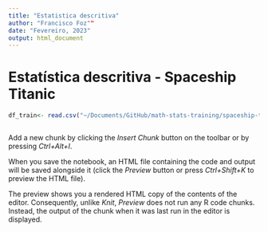 ```yaml
---
title: "Estatistica descritiva"
author: "Francisco Foz""
date: "Fevereiro, 2023"
output: html_document
---
```


# Estatística descritiva - Spaceship Titanic

```r
df_train<- read.csv("~/Documents/GitHub/math-stats-training/spaceship-titanic")

```

```{}
```

Add a new chunk by clicking the *Insert Chunk* button on the toolbar or by pressing *Ctrl+Alt+I*.

When you save the notebook, an HTML file containing the code and output will be saved alongside it (click the *Preview* button or press *Ctrl+Shift+K* to preview the HTML file).

The preview shows you a rendered HTML copy of the contents of the editor. Consequently, unlike *Knit*, *Preview* does not run any R code chunks. Instead, the output of the chunk when it was last run in the editor is displayed.
